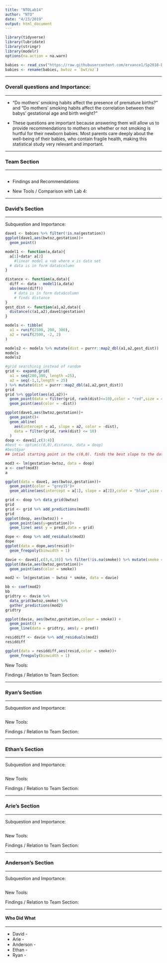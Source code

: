 ---
title: "NTOLab14"
author: "NTO"
date: "4/23/2019"
output: html_document
---

```{r,echo = FALSE}

library(tidyverse)
library(lubridate)
library(stringr)
library(modelr)
options(na.action = na.warn)

babies <- read_csv("https://raw.githubusercontent.com/ervance1/Sp2018-Data-Science-repo/master/babies2a.dat")
babies <- rename(babies, bwtoz = `bwt/oz`)

```

****
### Overall questions and Importance: 
****

* "Do mothers' smoking habits affect the presence of premature births?" and "Do mothers' smoking habits affect the correlation between their babys' gestational age and birth weight?"

* These questions are important because answering them will allow us to provide recommendations to mothers on whether or not smoking is hurtful for their newborn babies.  Most parents care deeply about the well-being of their babies, who contain fragile health, making this statistical study very relevant and important. 

****
### Team Section
****

```{r,echo = FALSE}

```

* Findings and Recommendations:

* New Tools / Comparison with Lab 4: 

****
### David's Section
****

Subquestion and Importance: 

```{r,echo = FALSE}
dave1 <- babies %>% filter(!is.na(gestation))
ggplot(dave1,aes(bwtoz,gestation))+
  geom_point()

model1 <- function(a,data){
  a[1]+data* a[2]
    #linear model a +xb where x is data set
  # data is in form data$column
}

distance <- function(a,data){
  diff <- data - model1(a,data)
  abs(mean(diff))
    # data is in form data$column
    # finds distance
}
gest_dist <- function(a1,a2,data){
  distance(c(a1,a2),dave1$gestation)
}

models <- tibble(
  a1 = runif(2500, 200, 300),
  a2 = runif(2500, -2, 2)
)

models2 <- models %>% mutate(dist = purrr::map2_dbl(a1,a2,gest_dist))
models
models2
```
```{r}
#grid searchinig instead of random
grid <- expand.grid(
  a1 = seq(200,300, length =25),
  a2 = seq(-1,1,length = 25)
) %>% mutate(dist = purrr::map2_dbl(a1,a2,gest_dist))
grid
grid %>% ggplot(aes(a1,a2))+
  geom_point(data = filter(grid, rank(dist)<=10),color = "red",size = 4)+ 
  geom_point(aes(color = -dist))

ggplot(dave1,aes(bwtoz,gestation))+
  geom_point()+
  geom_abline(
    aes(intercept = a1, slope = a2, color = -dist),
    data = filter(grid, rank(dist) <= 10)
  )
doop <- dave1[,c(3:4)]
#best <- optim(c(0,0),distance, data = doop)
#best$par
## intial starting point in the c(0,0). finds the best slope to the data 

```
```{r}
mod3 <- lm(gestation~bwtoz, data = doop)
a <- coef(mod3)
a
```


```{r}
ggplot(data = dave1, aes(bwtoz,gestation))+
  geom_point(color = "grey15")+
  geom_abline(aes(intercept = a[1], slope = a[2]),color = "blue",size = 1.2)

grid <- doop %>% data_grid(bwtoz)
grid
grid <- grid %>% add_predictions(mod3)
grid
ggplot(doop, aes(bwtoz)) +
  geom_point(aes(y=gestation))+
  geom_line( aes( y = pred),data = grid)

```
```{r}
dope <- doop %>% add_residuals(mod3)
dope
ggplot(data = dope,aes(resid))+
  geom_freqpoly(binwidth = 1)

davie <- dave1[,c(3,4,18)] %>% filter(!is.na(smoke)) %>% mutate(smoke = str_replace_all(smoke, c("1" = "still smokes", "0" = "never")))
ggplot(davie,aes(bwtoz,gestation))+
  geom_point(aes(color = smoke))
```
```{r}
mod2 <- lm(gestation ~ bwtoz * smoke, data = davie)

bb <- coef(mod2)
bb
gridtry <- davie %>% 
  data_grid(bwtoz,smoke) %>% 
  gather_predictions(mod2)
gridtry

ggplot(davie, aes(bwtoz,gestation,colour = smoke)) + 
  geom_point() + 
  geom_line(data = gridtry, aes(y = pred))

residdiff <- davie %>% add_residuals(mod2)
residdiff

ggplot(data = residdiff,aes(resid,color = smoke))+
  geom_freqpoly(binwidth = 1)

```

New Tools: 

Findings / Relation to Team Section: 

****
### Ryan's Section
****

Subquestion and Importance: 

```{r,echo = FALSE}

```

New Tools: 

Findings / Relation to Team Section: 

****
### Ethan's Section
****

Subquestion and Importance: 

```{r,echo = FALSE}

```

New Tools: 

Findings / Relation to Team Section: 

****
### Arie's Section
****

Subquestion and Importance: 

```{r,echo = FALSE}

```

New Tools: 

Findings / Relation to Team Section: 

****
### Anderson's Section
****

Subquestion and Importance: 

```{r,echo = FALSE}

```

New Tools: 

Findings / Relation to Team Section: 

****
#### Who Did What
****

* David -
* Arie - 
* Anderson - 
* Ethan - 
* Ryan - 
